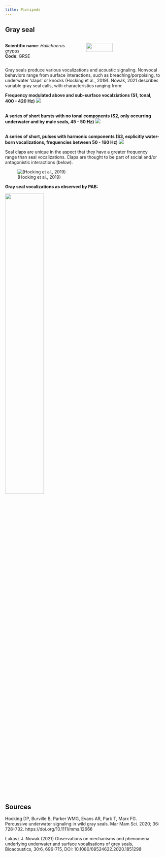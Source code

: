 ```yaml
---
title: Pinnipeds
---
```

## **Gray seal**

:::::::::::::: {.columns}
::: {.column width="50%"}

**Scientific name**: *Halichoerus grypus*  
**Code**: GRSE 
:::
::: {.column width="50%"}

![](/figs/infographics/Gray_seal_noaafisheries.png){width=60%}

:::
::::::::::::::

Gray seals produce various vocalizations and acoustic signaling. Nonvocal behaviors range from surface interactions, such as breaching/porpoising, to underwater 'claps' or knocks (Hocking et al., 2019). Nowak, 2021 describes variable gray seal calls, with characteristics ranging from:

**Frequency modulated above and sub-surface vocalziations (S1, tonal, 400 - 420 Hz)** 
![](/figs/Spec_images/Pinniped/Nowak.S1.png)

\
**A series of short bursts with no tonal components (S2, only occurring underwater and by male seals, 45 - 50 Hz)**
![](/figs/Spec_images/Pinniped/Nowak.S2.png)
 
\
**A series of short, pulses with harmonic components (S3, explicitly water-born vocalizations, frequencies between 50 - 160 Hz)**
![](/figs/Spec_images/Pinniped/Nowak.S3.png)
\

Seal claps are unique in the aspect that they have a greater frequency range than seal vocalizations. Claps are thought to be part of social and/or antagonistic interactions (below).

![(Hocking et al., 2019)](/figs/Spec_images/Pinniped/Hocking.etal.png)


**Gray seal vocalizations as observed by PAB:**

![](/figs/Spec_images/Pinniped/Grayseal_spec.png){width=50%}

## Sources

Hocking DP, Burville B, Parker WMG, Evans AR, Park T, Marx FG. Percussive underwater signaling in wild gray seals. Mar Mam Sci. 2020; 36: 728–732. https://doi.org/10.1111/mms.12666

Lukasz J. Nowak (2021) Observations on mechanisms and phenomena
underlying underwater and surface vocalisations of grey seals, Bioacoustics, 30:6, 696-715,
DOI: 10.1080/09524622.2020.1851298